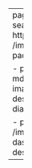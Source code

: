 ---
pagetitle: Projects | Ella Hein
title: Projects
subtitle: "Academic and personal projects."
search: false
repo-actions: false
listing:
  contents:
    - path: https://pythoshop.readthedocs.io/en/latest/?badge=latest
      image: /images/pythoshop.png
      title: "Python Package - Pythoshop"
      description: "A Python package for simplifying image editing."

    - path: https://ubc-mds.github.io/diabetes_classification_model/diabetes_classification_model_report.html
      image: /images/classification.png
      title: "Classification Model - Predicting Diabetes"
      description: "A reproducible pipeline capable of predicting whether or not a patient has diabetes."

    - path: https://dsci-532-2024-18-vancouverairbnbprices.onrender.com/
      image: /images/dashboard.png
      title: "Dashboard - Vancouver Airbnb"
      description: "A dashboard for exploring Airbnb listings in Van."
  type: grid
  fields: [image, title, description]
---